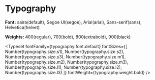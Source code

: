 
<Meta title="Design/Typography" />

# Typography

**Font:** saira(default), Segoe UI(segoe), Arial(arial), Sans-serif(sans), Helvetica(helvet)

**Weights:** 400(regular), 700(bold), 800(extrabold), 900(black)

<Typeset
  fontFamily={typography.font.default}
  fontSizes={[
    Number(typography.size.s1),
    Number(typography.size.s2),
    Number(typography.size.s3),
    Number(typography.size.m1),
    Number(typography.size.m2),
    Number(typography.size.m3),
    Number(typography.size.l1),
    Number(typography.size.l2),
    Number(typography.size.l3)
  ]}
  fontWeight={typography.weight.bold}
/>